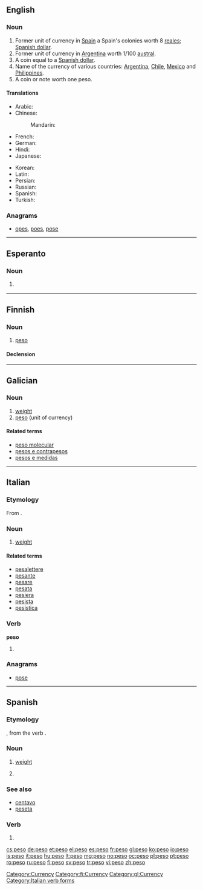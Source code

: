 ==English==

===Noun===
{{en-noun}}

# Former unit of currency in [[Spain]] a Spain's colonies worth 8 [[real|reales]]; [[Spanish dollar]].
# Former unit of currency in [[Argentina]] worth 1/100 [[austral]].
# A coin equal to a [[Spanish dollar]].
# Name of the currency of various countries: [[Argentina]], [[Chile]], [[Mexico]] and [[Philippines]].
# A coin or note worth one peso.

====Translations====
{{trans-top|currency}}
* Arabic: {{t-|ar|بيزو|m|tr=biizu}}
* Chinese:
*: Mandarin: {{t|cmn|比索|tr=bǐsuǒ|sc=Hani}}
* French: {{t+|fr|peso|m}}
* German: {{t+|de|Peso|m}}
* Hindi: {{t|hi|पेसो|tr=peso|xs=Hindi}}
* Japanese: {{t+|ja|ペソ|tr=peso}}
{{trans-mid}}
* Korean: {{t|ko|페소|tr=peso|sc=Hang}}
* Latin: {{t|la|pensum}}
* Persian: {{t|fa|پزو|xs=Persian}}
* Russian: {{t|ru|песо|n|tr=péso}}
* Spanish: {{t+|es|peso|m}}
* Turkish: {{t|tr|peso}}
{{trans-bottom}}

===Anagrams===
* [[opes#English|opes]], [[poes#English|poes]], [[pose#English|pose]]

[[Category:Currency]]

----

==Esperanto==

===Noun===
{{eo-noun}}

# {{currency|lang=eo}} {{l|en|peso}}

----

==Finnish==

===Noun===
{{fi-noun}}

# [[#English|peso]] {{gloss|currency}}

====Declension====
{{fi-decl-valo|pes}}

[[Category:fi:Currency]]

----

==Galician==

===Noun===
{{gl-noun|m}}

# [[weight]]
# [[#English|peso]] (unit of currency)

====Related terms====
* [[peso molecular]]
* [[pesos e contrapesos]]
* [[pesos e medidas]]

[[Category:gl:Currency]]

----

==Italian==

===Etymology===
From {{etyl|la|it}} {{term|pensum|lang=la}}.

===Noun===
{{it-noun|pes|m|o|i}}

# [[weight]]

====Related terms====
* [[pesalettere]]
* [[pesante]]
* [[pesare]]
* [[pesata]]
* [[pesiera]]
* [[pesista]]
* [[pesistica]]

===Verb===
'''peso'''

# {{conjugation of|pesare||1|s|pres|ind|lang=it}}

===Anagrams===
* [[pose#Italian|pose]]

[[Category:Italian verb forms]]

----

==Spanish==

===Etymology===
{{etyl|la|es}} {{term|pensum|lang=la}}, from the verb {{term|penso|lang=la}}.

===Noun===
{{es-noun|m}}

# [[weight]]
# {{l|en|peso}} {{gloss|unit of currency}}

===See also===
* [[centavo]] {{m}}
* [[peseta]] {{f}}

===Verb===
{{es-verb-form|pesar}}

# {{es-verb form of|ending=ar|mood=indicative|tense=present|pers=1|number=singular|[[pesar]]}}

[[cs:peso]]
[[de:peso]]
[[et:peso]]
[[el:peso]]
[[es:peso]]
[[fr:peso]]
[[gl:peso]]
[[ko:peso]]
[[io:peso]]
[[is:peso]]
[[it:peso]]
[[hu:peso]]
[[lt:peso]]
[[mg:peso]]
[[no:peso]]
[[oc:peso]]
[[pl:peso]]
[[pt:peso]]
[[ro:peso]]
[[ru:peso]]
[[fi:peso]]
[[sv:peso]]
[[tr:peso]]
[[vi:peso]]
[[zh:peso]]